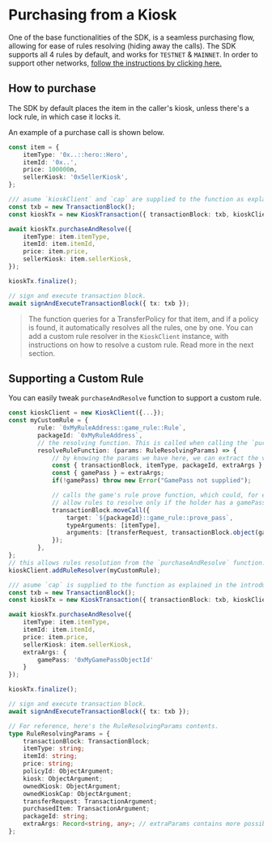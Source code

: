 # Purchasing from a Kiosk

One of the base functionalities of the SDK, is a seamless purchasing flow, allowing for ease of
rules resolving (hiding away the calls). The SDK supports all 4 rules by default, and works for
`TESTNET` & `MAINNET`. In order to support other networks,
[follow the instructions by clicking here.](../introduction#using-kioskclient-on-devnet-or-localnet)

## How to purchase

The SDK by default places the item in the caller's kiosk, unless there's a lock rule, in which case
it locks it.

An example of a purchase call is shown below.

```typescript
const item = {
	itemType: '0x..::hero::Hero',
	itemId: '0x..',
	price: 100000n,
	sellerKiosk: '0xSellerKiosk',
};

/// asume `kioskClient` and `cap` are supplied to the function as explained in the previous section.
const txb = new TransactionBlock();
const kioskTx = new KioskTransaction({ transactionBlock: txb, kioskClient, cap });

await kioskTx.purchaseAndResolve({
	itemType: item.itemType,
	itemId: item.itemId,
	price: item.price,
	sellerKiosk: item.sellerKiosk,
});

kioskTx.finalize();

// sign and execute transaction block.
await signAndExecuteTransactionBlock({ tx: txb });
```

> The function queries for a TransferPolicy for that item, and if a policy is found, it
> automatically resolves all the rules, one by one. You can add a custom rule resolver in the
> `KioskClient` instance, with instructions on how to resolve a custom rule. Read more in the next
> section.

## Supporting a Custom Rule

You can easily tweak `purchaseAndResolve` function to support a custom rule.

```typescript
const kioskClient = new KioskClient({...});
const myCustomRule = {
		rule: `0xMyRuleAddress::game_rule::Rule`,
		packageId: `0xMyRuleAddress`,
        // the resolving function. This is called when calling the `purchaseAndResolve`
		resolveRuleFunction: (params: RuleResolvingParams) => {
            // by knowing the params we have here, we can extract the variables we need to resolve this rule.
            const { transactionBlock, itemType, packageId, extraArgs } = params;
            const { gamePass } = extraArgs;
            if(!gamePass) throw new Error("GamePass not supplied");

            // calls the game's rule prove function, which could, for example
            // allow rules to resolve only if the holder has a gamePass object.
            transactionBlock.moveCall({
                target: `${packageId}::game_rule::prove_pass`,
                typeArguments: [itemType],
                arguments: [transferRequest, transactionBlock.object(gamePass)],
            });
        },
};
// this allows rules resolution from the `purchaseAndResolve` function.
kioskClient.addRuleResolver(myCustomRule);

/// asume `cap` is supplied to the function as explained in the introduction section.
const txb = new TransactionBlock();
const kioskTx = new KioskTransaction({ transactionBlock: txb, kioskClient, cap });

await kioskTx.purchaseAndResolve({
	itemType: item.itemType,
	itemId: item.itemId,
	price: item.price,
	sellerKiosk: item.sellerKiosk,
	extraArgs: {
		gamePass: '0xMyGamePassObjectId'
	}
});

kioskTx.finalize();

// sign and execute transaction block.
await signAndExecuteTransactionBlock({ tx: txb });
```

```typescript
// For reference, here's the RuleResolvingParams contents.
type RuleResolvingParams = {
	transactionBlock: TransactionBlock;
	itemType: string;
	itemId: string;
	price: string;
	policyId: ObjectArgument;
	kiosk: ObjectArgument;
	ownedKiosk: ObjectArgument;
	ownedKioskCap: ObjectArgument;
	transferRequest: TransactionArgument;
	purchasedItem: TransactionArgument;
	packageId: string;
	extraArgs: Record<string, any>; // extraParams contains more possible {key, values} to pass for custom rules.
};
```
